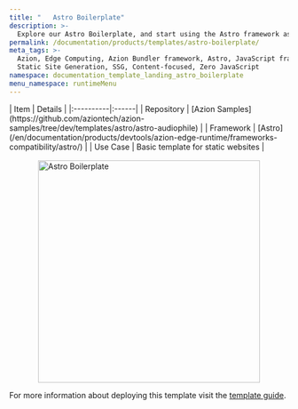 ```yaml
---
title: "   Astro Boilerplate"
description: >-
  Explore our Astro Boilerplate, and start using the Astro framework as quickly as possible.
permalink: /documentation/products/templates/astro-boilerplate/
meta_tags: >-
  Azion, Edge Computing, Azion Bundler framework, Astro, JavaScript frameworks,
  Static Site Generation, SSG, Content-focused, Zero JavaScript
namespace: documentation_template_landing_astro_boilerplate
menu_namespace: runtimeMenu
---
```



<div class="[&_.flex.flex-col]:!gap-4 [&_.flex.flex-col]:md:!gap-8 [&_.flex.flex-col]:2xl:!gap-16">
  <SectionBasicContent
    titleTag="h2"
    description="The Astro boilerplate provides a solid foundation for building fast, modern websites with minimal configuration. Designed to kickstart your next project, this starter comes pre-configured with best practices for performance and flexibility."
    buttons={[
      { label: "Deploy template", link: "https://console.azion.com/create/astro/astro-boilerplate", outlined: false, icon: "ai ai-azion", iconPos: "left" },
      { label: "View demo", link: "https://oyemorqnmj.map.azionedge.net/", severity: "secondary" }
    ]}
  />
</div>

<div style="display: flex; gap: 1rem; align-items: center; flex-direction: row; flex-wrap: wrap;">
  <div style="flex: 1; min-width: 300px;">
    | Item | Details |
    |:----------|:------|
    | Repository | [Azion Samples](https://github.com/aziontech/azion-samples/tree/dev/templates/astro/astro-audiophile) |
    | Framework | [Astro](/en/documentation/products/devtools/azion-edge-runtime/frameworks-compatibility/astro/) |
    | Use Case | Basic template for static websites |
  </div>
  <div style="display: flex; justify-content: center; align-items: center; flex: 1; min-width: 300px;">
    <img src="/assets/docs/images/uploads/template-showcase/astro/astro-boilerplate.png" width="400" alt="Astro Boilerplate" style="max-width: 100%; height: auto;" />
  </div>
</div>

For more information about deploying this template visit the [template guide](/en/documentation/products/guides/astro-boilerplate/).
